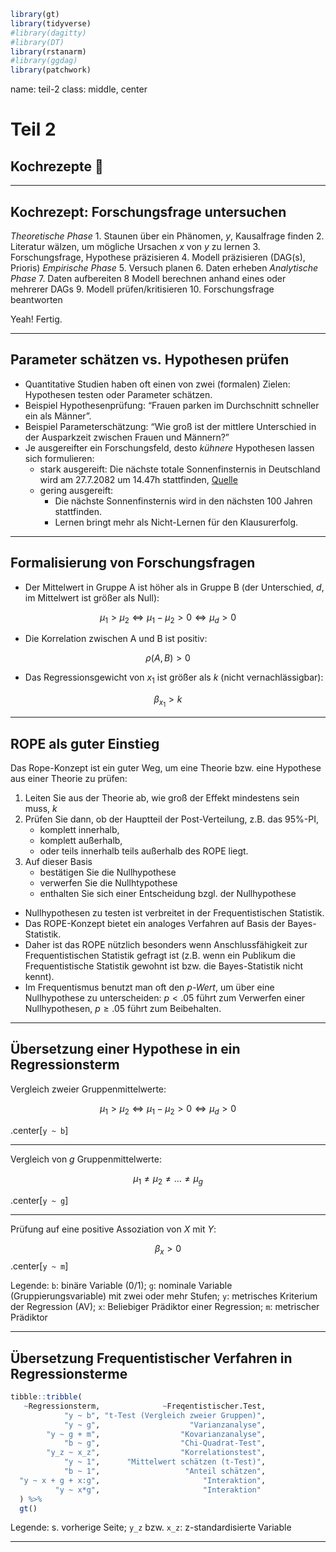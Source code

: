 
```r
library(gt)
library(tidyverse)
#library(dagitty)
#library(DT)
library(rstanarm)
#library(ggdag)
library(patchwork)
```






name: teil-2
class: middle, center



# Teil 2

## Kochrezepte 🍲

---

## Kochrezept: Forschungsfrage untersuchen

*Theoretische Phase*
1. Staunen über ein Phänomen, $y$, Kausalfrage finden
2. Literatur wälzen, um mögliche Ursachen $x$ von $y$ zu lernen
3. Forschungsfrage, Hypothese präzisieren
4. Modell präzisieren (DAG(s), Prioris)
*Empirische Phase*
5. Versuch planen
6. Daten erheben
*Analytische Phase*
7. Daten aufbereiten
8 Modell berechnen anhand eines oder mehrerer DAGs
9. Modell prüfen/kritisieren
10. Forschungsfrage beantworten



Yeah! Fertig.

---

## Parameter schätzen vs. Hypothesen prüfen

- Quantitative Studien haben oft einen von zwei (formalen) Zielen: Hypothesen testen oder Parameter schätzen.
- Beispiel Hypothesenprüfung: "Frauen parken im Durchschnitt schneller ein als Männer".
- Beispiel Parameterschätzung: "Wie groß ist der mittlere Unterschied in der Ausparkzeit zwischen Frauen und Männern?"
- Je ausgereifter ein Forschungsfeld, desto *kühnere* Hypothesen lassen sich formulieren:
    - stark ausgereift: Die nächste totale Sonnenfinsternis in Deutschland wird am 27.7.2082 um 14.47h stattfinden, [Quelle](https://www.solar-eclipse.info/de/eclipse/country/DE/)
    - gering ausgereift: 
      - Die nächste Sonnenfinsternis wird in den nächsten 100 Jahren stattfinden.
      - Lernen bringt mehr als Nicht-Lernen für den Klausurerfolg.
    



---

## Formalisierung von Forschungsfragen

- Der Mittelwert in Gruppe A ist höher als in Gruppe B (der Unterschied, $d$, im Mittelwert ist größer als Null):

$$\mu_1 > \mu_2 \Leftrightarrow \mu_1 - \mu_2 > 0 \Leftrightarrow \mu_d > 0$$

- Die Korrelation zwischen A und B ist positiv:

$$\rho(A,B) > 0$$

- Das Regressionsgewicht von $x_1$ ist größer als $k$ (nicht vernachlässigbar):

$$\beta_{x_1} > k$$

---

## ROPE als guter Einstieg

Das Rope-Konzept ist ein guter Weg, um eine Theorie bzw. eine Hypothese aus einer Theorie zu prüfen:

1. Leiten Sie aus der Theorie ab, wie groß der Effekt mindestens sein muss, $k$
2. Prüfen Sie dann, ob der Hauptteil der Post-Verteilung, z.B. das 95%-PI, 
    - komplett innerhalb, 
    - komplett außerhalb, 
    - oder teils innerhalb teils außerhalb 
  des ROPE liegt.
3. Auf dieser Basis 
    - bestätigen Sie die Nullhypothese
    - verwerfen Sie die Nullhtypothese
    - enthalten Sie sich einer Entscheidung bzgl. der Nullhypothese
  

- Nullhypothesen zu testen ist verbreitet in der Frequentistischen Statistik.
- Das ROPE-Konzept bietet ein analoges Verfahren auf Basis der Bayes-Statistik.
- Daher ist das ROPE nützlich besonders wenn Anschlussfähigkeit zur Frequentistischen Statistik gefragt ist (z.B. wenn ein Publikum die Frequentistische Statistik gewohnt ist bzw. die Bayes-Statistik nicht kennt).
- Im Frequentismus benutzt man oft den *p-Wert*, um über eine Nullhypothese zu unterscheiden: $p < .05$ führt zum Verwerfen einer Nullhypothesen, $p \ge .05$ führt zum Beibehalten.

---

## Übersetzung einer Hypothese in ein Regressionsterm


Vergleich zweier Gruppenmittelwerte:

$$\mu_1 > \mu_2 \Leftrightarrow \mu_1 - \mu_2 > 0 \Leftrightarrow \mu_d > 0$$

.center[`y ~ b`]

--- 

Vergleich von $g$ Gruppenmittelwerte:

$$\mu_1 \ne \mu_2 \ne \ldots \ne \mu_g$$

.center[`y ~ g`]

--- 

Prüfung auf eine positive Assoziation von $X$ mit $Y$:

$$\beta_x > 0$$
.center[`y ~ m`]



Legende: `b`: binäre Variable (0/1); `g`: nominale Variable (Gruppierungsvariable) mit zwei oder mehr Stufen; `y`: metrisches Kriterium der Regression (AV); `x`: Beliebiger Prädiktor einer Regression; `m`: metrischer Prädiktor





---

## Übersetzung Frequentistischer Verfahren in Regressionsterme

```r
tibble::tribble(
   ~Regressionsterm,              ~Freqentistischer.Test,
            "y ~ b", "t-Test (Vergleich zweier Gruppen)",
            "y ~ g",                    "Varianzanalyse",
        "y ~ g + m",                  "Kovarianzanalyse",
            "b ~ g",                  "Chi-Quadrat-Test",
        "y_z ~ x_z",                  "Korrelationstest",
            "y ~ 1",      "Mittelwert schätzen (t-Test)",
            "b ~ 1",                   "Anteil schätzen",
  "y ~ x + g + x:g",                       "Interaktion",
          "y ~ x*g",                       "Interaktion"
  ) %>% 
  gt()
```



Legende: s. vorherige Seite; `y_z` bzw. `x_z`: z-standardisierte Variable


---

